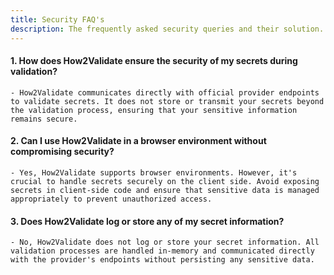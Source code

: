 ```yaml
---
title: Security FAQ's
description: The frequently asked security queries and their solution.
---
```


#### 1. How does How2Validate ensure the security of my secrets during validation?
    - How2Validate communicates directly with official provider endpoints to validate secrets. It does not store or transmit your secrets beyond the validation process, ensuring that your sensitive information remains secure.

#### 2. Can I use How2Validate in a browser environment without compromising security?
    - Yes, How2Validate supports browser environments. However, it's crucial to handle secrets securely on the client side. Avoid exposing secrets in client-side code and ensure that sensitive data is managed appropriately to prevent unauthorized access.

#### 3. Does How2Validate log or store any of my secret information?
    - No, How2Validate does not log or store your secret information. All validation processes are handled in-memory and communicated directly with the provider's endpoints without persisting any sensitive data.